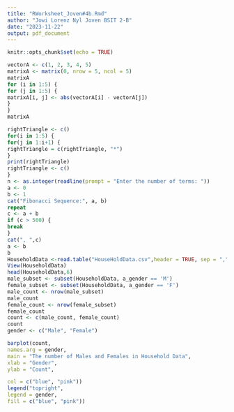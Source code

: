 ```yaml
---
title: "RWorksheet_Joven#4b.Rmd"
author: "Jowi Lorenz Nyl Joven BSIT 2-B"
date: "2023-11-22"
output: pdf_document
---
```


```r
knitr::opts_chunk$set(echo = TRUE)

vectorA <- c(1, 2, 3, 4, 5)
matrixA <- matrix(0, nrow = 5, ncol = 5)
matrixA
for (i in 1:5) {
for (j in 1:5) {
matrixA[i, j] <- abs(vectorA[i] - vectorA[j])
}
}
matrixA

rightTriangle <- c()
for(i in 1:5) {
for(j in 1:i+1) {
rightTriangle = c(rightTriangle, "*")
}
print(rightTriangle)
rightTriangle <- c()
}
n <- as.integer(readline(prompt = "Enter the number of terms: "))
a <- 0
b <- 1
cat("Fibonacci Sequence:", a, b)
repeat 
c <- a + b
if (c > 500) {
break
}
cat(", ",c)
a <- b
b 
HouseholdData <-read.table("HouseHoldData.csv",header = TRUE, sep = ",", as.is = TRUE)
View(HouseholdData)
head(HouseholdData,6)
male_subset <- subset(HouseholdData, a_gender == 'M')
female_subset <- subset(HouseholdData, a_gender == 'F')
male_count <- nrow(male_subset)
male_count
female_count <- nrow(female_subset)
female_count
count <- c(male_count, female_count)
count
gender <- c("Male", "Female")

barplot(count,
names.arg = gender,
main = "The number of Males and Females in Household Data",
xlab = "Gender",
ylab = "Count",

col = c("blue", "pink"))
legend("topright",
legend = gender,
fill = c("blue", "pink"))





```



